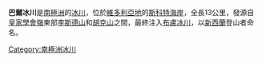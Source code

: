 {{coord|78|3|S|162|50|E|source:GNIS|display=title}}

'''巴爾冰川'''是[[南極洲|南極洲]]的[[冰川|冰川]]，位於[[維多利亞地|維多利亞地]]的[[斯科特海岸|斯科特海岸]]，全長13公里，發源自[[皇家學會嶺|皇家學會嶺]]東部[[李斯德山|李斯德山]]和[[胡克山|胡克山]]之間，最終注入[[布盧冰川|布盧冰川]]，以[[新西蘭|新西蘭]]登山者命名。

{{DEFAULTSORT:Ball Glacier}}
[[Category:南極洲冰川|Category:南極洲冰川]]


{{ScottCoast-geo-stub}}